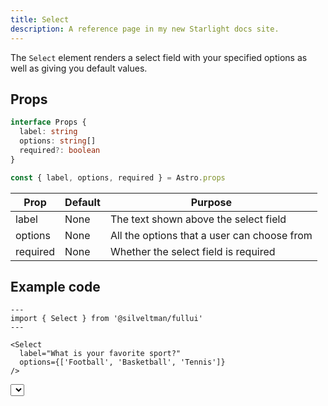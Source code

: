 ```yaml
---
title: Select
description: A reference page in my new Starlight docs site.
---
```




The `Select` element renders a select field with your specified options as well as giving you default values.

## Props

```ts
interface Props {
  label: string
  options: string[]
  required?: boolean
}

const { label, options, required } = Astro.props
```
| Prop | Default | Purpose |
| ----------- | ----------- | ----------- |
| label | None | The text shown above the select field |
| options | None | All the options that a user can choose from |
| required | None | Whether the select field is required |

## Example code
```astro title="index.astro"
---
import { Select } from '@silveltman/fullui'
---

<Select 
  label="What is your favorite sport?" 
  options={['Football', 'Basketball', 'Tennis']} 
/>
```

<Window>
  <Select 
    label="What is your favorite sport?" 
    options={['Football', 'Basketball', 'Tennis']} 
  />
</Window>